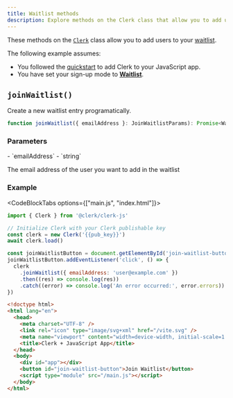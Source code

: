 ```yaml
---
title: Waitlist methods
description: Explore methods on the Clerk class that allow you to add users to your waitlist.
---
```


These methods on the [`Clerk`](/docs/references/javascript/clerk/clerk) class allow you to add users to your [waitlist](/docs/authentication/configuration/restrictions#waitlist).

The following example assumes:

- You followed the [quickstart](/docs/quickstarts/javascript) to add Clerk to your JavaScript app.
- You have set your sign-up mode to [**Waitlist**](docs/authentication/configuration/restrictions#waitlist).

## `joinWaitlist()`

Create a new waitlist entry programatically.

```typescript
function joinWaitlist({ emailAddress }: JoinWaitlistParams): Promise<Waitlist>
```

### Parameters

<Properties>
  - `emailAddress`
  - `string`

  The email address of the user you want to add in the waitlist
</Properties>

### Example

<CodeBlockTabs options={["main.js", "index.html"]}>
  ```js {{ filename: 'main.js', mark: [[9, 12]] }}
  import { Clerk } from '@clerk/clerk-js'

  // Initialize Clerk with your Clerk publishable key
  const clerk = new Clerk('{{pub_key}}')
  await clerk.load()

  const joinWaitlistButton = document.getElementById('join-waitlist-button')
  joinWaitlistButton.addEventListener('click', () => {
    clerk
      .joinWaitlist({ emailAddress: 'user@example.com' })
      .then((res) => console.log(res))
      .catch((error) => console.log('An error occurred:', error.errors))
  })
  ```

  ```html {{ filename: 'index.html' }}
  <!doctype html>
  <html lang="en">
    <head>
      <meta charset="UTF-8" />
      <link rel="icon" type="image/svg+xml" href="/vite.svg" />
      <meta name="viewport" content="width=device-width, initial-scale=1.0" />
      <title>Clerk + JavaScript App</title>
    </head>
    <body>
      <div id="app"></div>
      <button id="join-waitlist-button">Join Waitlist</button>
      <script type="module" src="/main.js"></script>
    </body>
  </html>
  ```
</CodeBlockTabs>
